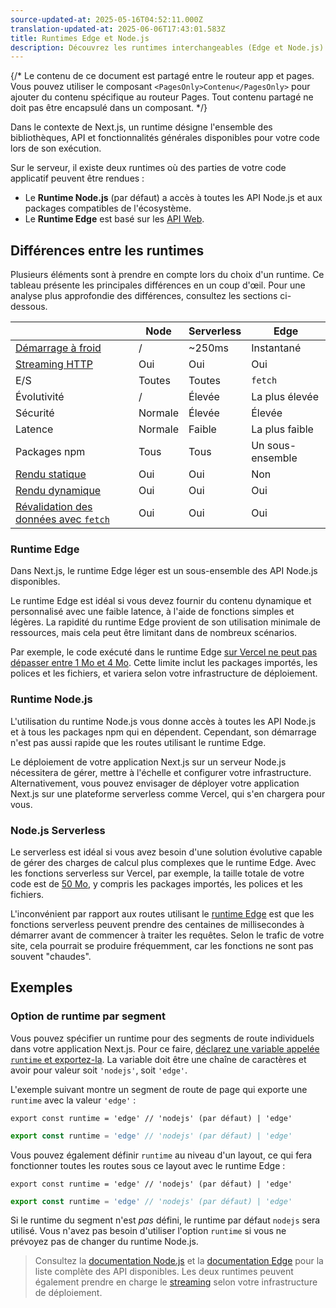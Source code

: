 ```yaml
---
source-updated-at: 2025-05-16T04:52:11.000Z
translation-updated-at: 2025-06-06T17:43:01.583Z
title: Runtimes Edge et Node.js
description: Découvrez les runtimes interchangeables (Edge et Node.js) dans Next.js.
---
```


{/* Le contenu de ce document est partagé entre le routeur app et pages. Vous pouvez utiliser le composant `<PagesOnly>Contenu</PagesOnly>` pour ajouter du contenu spécifique au routeur Pages. Tout contenu partagé ne doit pas être encapsulé dans un composant. */}

Dans le contexte de Next.js, un runtime désigne l'ensemble des bibliothèques, API et fonctionnalités générales disponibles pour votre code lors de son exécution.

Sur le serveur, il existe deux runtimes où des parties de votre code applicatif peuvent être rendues :

- Le **Runtime Node.js** (par défaut) a accès à toutes les API Node.js et aux packages compatibles de l'écosystème.
- Le **Runtime Edge** est basé sur les [API Web](/docs/app/api-reference/edge).

## Différences entre les runtimes

Plusieurs éléments sont à prendre en compte lors du choix d'un runtime. Ce tableau présente les principales différences en un coup d'œil. Pour une analyse plus approfondie des différences, consultez les sections ci-dessous.

|                                                                                                                                                     | Node   | Serverless | Edge             |
| --------------------------------------------------------------------------------------------------------------------------------------------------- | ------ | ---------- | ---------------- |
| [Démarrage à froid](https://vercel.com/docs/concepts/get-started/compute#cold-and-hot-boots?utm_source=next-site&utm_medium=docs&utm_campaign=next-website) | /      | ~250ms     | Instantané       |
| [Streaming HTTP](/docs/app/building-your-application/routing/loading-ui-and-streaming)                                                              | Oui    | Oui        | Oui              |
| E/S                                                                                                                                                | Toutes | Toutes     | `fetch`          |
| Évolutivité                                                                                                                                        | /      | Élevée     | La plus élevée   |
| Sécurité                                                                                                                                           | Normale| Élevée     | Élevée           |
| Latence                                                                                                                                            | Normale| Faible     | La plus faible   |
| Packages npm                                                                                                                                       | Tous   | Tous       | Un sous-ensemble |
| [Rendu statique](/docs/app/building-your-application/rendering/server-components#static-rendering-default)                                        | Oui    | Oui        | Non              |
| [Rendu dynamique](/docs/app/building-your-application/rendering/server-components#dynamic-rendering)                                              | Oui    | Oui        | Oui              |
| [Révalidation des données avec `fetch`](/docs/app/building-your-application/data-fetching/fetching-caching-and-revalidating#revalidating-data)               | Oui    | Oui        | Oui              |

### Runtime Edge

Dans Next.js, le runtime Edge léger est un sous-ensemble des API Node.js disponibles.

Le runtime Edge est idéal si vous devez fournir du contenu dynamique et personnalisé avec une faible latence, à l'aide de fonctions simples et légères. La rapidité du runtime Edge provient de son utilisation minimale de ressources, mais cela peut être limitant dans de nombreux scénarios.

Par exemple, le code exécuté dans le runtime Edge [sur Vercel ne peut pas dépasser entre 1 Mo et 4 Mo](https://vercel.com/docs/concepts/limits/overview#edge-middleware-and-edge-functions-size). Cette limite inclut les packages importés, les polices et les fichiers, et variera selon votre infrastructure de déploiement.

### Runtime Node.js

L'utilisation du runtime Node.js vous donne accès à toutes les API Node.js et à tous les packages npm qui en dépendent. Cependant, son démarrage n'est pas aussi rapide que les routes utilisant le runtime Edge.

Le déploiement de votre application Next.js sur un serveur Node.js nécessitera de gérer, mettre à l'échelle et configurer votre infrastructure. Alternativement, vous pouvez envisager de déployer votre application Next.js sur une plateforme serverless comme Vercel, qui s'en chargera pour vous.

### Node.js Serverless

Le serverless est idéal si vous avez besoin d'une solution évolutive capable de gérer des charges de calcul plus complexes que le runtime Edge. Avec les fonctions serverless sur Vercel, par exemple, la taille totale de votre code est de [50 Mo](https://vercel.com/docs/concepts/limits/overview#serverless-function-size), y compris les packages importés, les polices et les fichiers.

L'inconvénient par rapport aux routes utilisant le [runtime Edge](https://vercel.com/docs/concepts/functions/edge-functions) est que les fonctions serverless peuvent prendre des centaines de millisecondes à démarrer avant de commencer à traiter les requêtes. Selon le trafic de votre site, cela pourrait se produire fréquemment, car les fonctions ne sont pas souvent "chaudes".

<AppOnly>

## Exemples

### Option de runtime par segment

Vous pouvez spécifier un runtime pour des segments de route individuels dans votre application Next.js. Pour ce faire, [déclarez une variable appelée `runtime` et exportez-la](/docs/app/api-reference/file-conventions/route-segment-config). La variable doit être une chaîne de caractères et avoir pour valeur soit `'nodejs'`, soit `'edge'`.

L'exemple suivant montre un segment de route de page qui exporte une `runtime` avec la valeur `'edge'` :

```tsx filename="app/page.tsx" switcher
export const runtime = 'edge' // 'nodejs' (par défaut) | 'edge'
```

```jsx filename="app/page.js" switcher
export const runtime = 'edge' // 'nodejs' (par défaut) | 'edge'
```

Vous pouvez également définir `runtime` au niveau d'un layout, ce qui fera fonctionner toutes les routes sous ce layout avec le runtime Edge :

```tsx filename="app/layout.tsx" switcher
export const runtime = 'edge' // 'nodejs' (par défaut) | 'edge'
```

```jsx filename="app/layout.js" switcher
export const runtime = 'edge' // 'nodejs' (par défaut) | 'edge'
```

Si le runtime du segment n'est _pas_ défini, le runtime par défaut `nodejs` sera utilisé. Vous n'avez pas besoin d'utiliser l'option `runtime` si vous ne prévoyez pas de changer du runtime Node.js.

</AppOnly>

> Consultez la [documentation Node.js](https://nodejs.org/docs/latest/api/) et la [documentation Edge](/docs/app/api-reference/edge) pour la liste complète des API disponibles. Les deux runtimes peuvent également prendre en charge le [streaming](/docs/app/building-your-application/routing/loading-ui-and-streaming) selon votre infrastructure de déploiement.